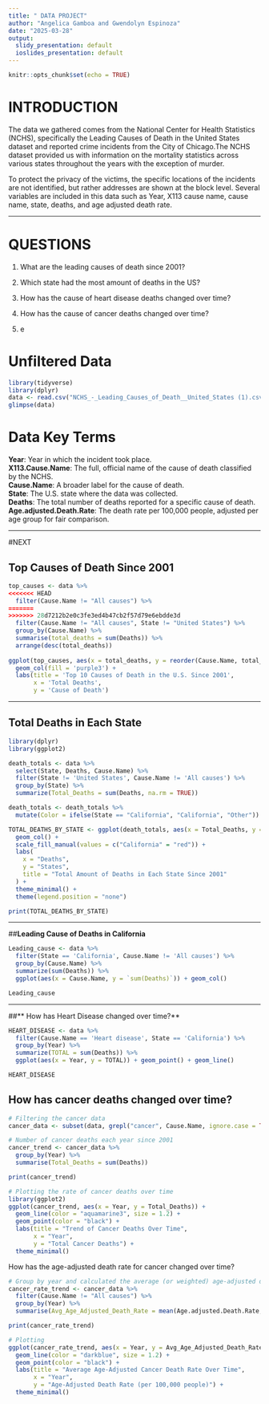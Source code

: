```yaml
---
title: " DATA PROJECT"
author: "Angelica Gamboa and Gwendolyn Espinoza"
date: "2025-03-28"
output:
  slidy_presentation: default
  ioslides_presentation: default
---
```


```r
knitr::opts_chunk$set(echo = TRUE)
```

# INTRODUCTION
The data we gathered comes from the National Center for Health Statistics (NCHS), specifically the Leading Causes of Death in the United States dataset and reported crime incidents from the City of Chicago.The NCHS dataset provided us with information on the mortality statistics across various states throughout the years with the exception of murder. 

To protect the privacy of the victims, the specific locations of the incidents are not identified, but rather addresses are shown at the block level. Several variables are included in this data such as Year, X113 cause name, cause name, state, deaths, and age adjusted death rate. 

---


# QUESTIONS
1. What are the leading causes of death since 2001?
2. Which state had the most amount of deaths in the US?
3. How has the cause of heart disease deaths changed over time?
4. How has the cause of cancer deaths changed over time?

5. e


# Unfiltered Data

```r
library(tidyverse)
library(dplyr)
data <- read.csv("NCHS_-_Leading_Causes_of_Death__United_States (1).csv")
glimpse(data)
```

# Data Key Terms

**Year**: Year in which the incident took place.                   
**X113.Cause.Name**: The full, official name of the cause of death classified by the NCHS.         
**Cause.Name**: A broader label for the cause of death.               
**State**: The U.S. state where the data was collected.                  
**Deaths**: The total number of deaths reported for a specific cause of death.
**Age.adjusted.Death.Rate**: The death rate per 100,000 people, adjusted per age group for fair comparison. 

---

#NEXT


## **Top Causes of Death Since 2001**
```r
top_causes <- data %>%
<<<<<<< HEAD
  filter(Cause.Name != "All causes") %>% 
=======
>>>>>>> 28d7212b2e0c3fe3ed4b47cb2f57d79e6ebdde3d
  filter(Cause.Name != "All causes", State != "United States") %>% 
  group_by(Cause.Name) %>%
  summarise(total_deaths = sum(Deaths)) %>%
  arrange(desc(total_deaths))
  
ggplot(top_causes, aes(x = total_deaths, y = reorder(Cause.Name, total_deaths))) +
  geom_col(fill = 'purple3') +
  labs(title = 'Top 10 Causes of Death in the U.S. Since 2001',
       x = 'Total Deaths',
       y = 'Cause of Death')
```


---

## **Total Deaths in Each State**
```r
library(dplyr)
library(ggplot2)

death_totals <- data %>% 
  select(State, Deaths, Cause.Name) %>%
  filter(State != 'United States', Cause.Name != 'All causes') %>%
  group_by(State) %>%
  summarize(Total_Deaths = sum(Deaths, na.rm = TRUE))

death_totals <- death_totals %>%
  mutate(Color = ifelse(State == "California", "California", "Other"))

TOTAL_DEATHS_BY_STATE <- ggplot(death_totals, aes(x = Total_Deaths, y = reorder(State, Total_Deaths), fill = Color)) +
  geom_col() +
  scale_fill_manual(values = c("California" = "red")) +
  labs(
    x = "Deaths",
    y = "States",
    title = "Total Amount of Deaths in Each State Since 2001"
  ) +
  theme_minimal() +
  theme(legend.position = "none") 

print(TOTAL_DEATHS_BY_STATE)
```

---

##**Leading Cause of Deaths in California **

```r
Leading_cause <- data %>%
  filter(State == 'California', Cause.Name != 'All causes') %>%
  group_by(Cause.Name) %>%
  summarize(sum(Deaths)) %>%
  ggplot(aes(x = Cause.Name, y = `sum(Deaths)`)) + geom_col()

Leading_cause
```
---

##** How has Heart Disease changed over time?**

```r
HEART_DISEASE <- data %>% 
  filter(Cause.Name == 'Heart disease', State == 'California') %>%
  group_by(Year) %>%
  summarize(TOTAL = sum(Deaths)) %>%
  ggplot(aes(x = Year, y = TOTAL)) + geom_point() + geom_line()

HEART_DISEASE
```
## **How has cancer deaths changed over time?**
```r
# Filtering the cancer data
cancer_data <- subset(data, grepl("cancer", Cause.Name, ignore.case = TRUE))

# Number of cancer deaths each year since 2001
cancer_trend <- cancer_data %>%
  group_by(Year) %>%
  summarise(Total_Deaths = sum(Deaths))

print(cancer_trend)

# Plotting the rate of cancer deaths over time
library(ggplot2)
ggplot(cancer_trend, aes(x = Year, y = Total_Deaths)) +
  geom_line(color = "aquamarine3", size = 1.2) +
  geom_point(color = "black") +
  labs(title = "Trend of Cancer Deaths Over Time",
       x = "Year",
       y = "Total Cancer Deaths") +
  theme_minimal()
```


How has the age-adjusted death rate for cancer changed over time?
```r
# Group by year and calculated the average (or weighted) age-adjusted death rate
cancer_rate_trend <- cancer_data %>%
  filter(Cause.Name != "All causes") %>%
  group_by(Year) %>%
  summarise(Avg_Age_Adjusted_Death_Rate = mean(Age.adjusted.Death.Rate, na.rm = TRUE))

print(cancer_rate_trend)

# Plotting
ggplot(cancer_rate_trend, aes(x = Year, y = Avg_Age_Adjusted_Death_Rate)) +
  geom_line(color = "darkblue", size = 1.2) +
  geom_point(color = "black") +
  labs(title = "Average Age-Adjusted Cancer Death Rate Over Time",
       x = "Year",
       y = "Age-Adjusted Death Rate (per 100,000 people)") +
  theme_minimal()
```

